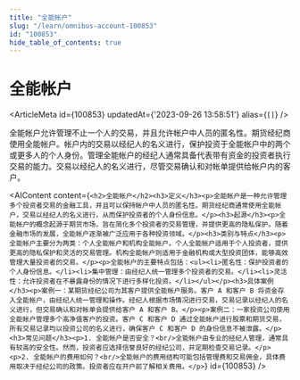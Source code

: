 ```yaml
---
title: "全能帐户"
slug: "/learn/omnibus-account-100853"
id: "100853"
hide_table_of_contents: true
---
```



# 全能帐户

<ArticleMeta id={100853} updatedAt={'2023-09-26 13:58:51'} alias={`[]`} />
<div className='border-solid border-b border-t-0 my-4 border-[var(--ifm-color-gray-300)]' />

全能帐户允许管理不止一个人的交易，并且允许帐户中人员的匿名性。期货经纪商使用全能帐户。帐户内的交易以经纪人的名义进行，保护投资于全能帐户中的两个或更多人的个人身份。管理全能帐户的经纪人通常具备代表带有资金的投资者执行交易的能力。交易以经纪人的名义进行，尽管交易确认和对帐单提供给帐户内的客户。

<AIContent content={`<h2>全能帐户</h2><h3>定义</h3><p>全能帐户是一种允许管理多个投资者交易的金融工具，并且可以保持帐户中人员的匿名性。期货经纪商通常使用全能帐户，交易以经纪人的名义进行，从而保护投资者的个人身份信息。</p><h3>起源</h3><p>全能帐户的概念起源于期货市场，旨在简化多个投资者的交易管理，并提供更高的隐私保护。随着金融市场的发展，全能帐户逐渐被广泛应用于各种投资领域。</p><h3>类别与特点</h3><p>全能帐户主要分为两类：个人全能帐户和机构全能帐户。个人全能帐户适用于个人投资者，提供更高的隐私保护和灵活的交易管理。机构全能帐户则适用于金融机构或大型投资团体，能够高效管理大量投资者的交易。</p><p>全能帐户的主要特点包括：<ul><li>匿名性：保护投资者的个人身份信息。</li><li>集中管理：由经纪人统一管理多个投资者的交易。</li><li>灵活性：允许投资者在不暴露身份的情况下进行多样化投资。</li></ul></p><h3>具体案例</h3><p>案例一：某期货经纪公司为其客户提供全能帐户服务。客户 A 和客户 B 将资金存入全能帐户，由经纪人统一管理和操作。经纪人根据市场情况进行交易，交易记录以经纪人的名义进行，但交易确认和对帐单会提供给客户 A 和客户 B。</p><p>案例二：一家投资公司使用全能帐户管理多个高净值客户的投资。客户 C 和客户 D 通过全能帐户进行股票和期货交易，所有交易记录均以投资公司的名义进行，确保客户 C 和客户 D 的身份信息不被泄露。</p><h3>常见问题</h3><p>1. 全能帐户是否安全？<br/>全能帐户由专业的经纪人管理，通常具有较高的安全性。然而，投资者应选择信誉良好的经纪公司，并定期检查交易记录。</p><p>2. 全能帐户的费用如何？<br/>全能帐户的费用结构可能包括管理费和交易佣金，具体费用取决于经纪公司的政策。投资者应在开户前了解相关费用。</p>`} id={100853} />
